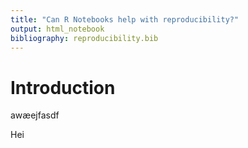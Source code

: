 ```yaml
---
title: "Can R Notebooks help with reproducibility?"
output: html_notebook
bibliography: reproducibility.bib
---
```


# Introduction

awæejfasdf

Hei
